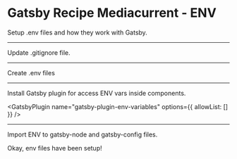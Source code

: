 # Gatsby Recipe Mediacurrent - ENV

Setup .env files and how they work with Gatsby.

---

Update .gitignore file.

<File
  path="./.gitignore"
  content="https://raw.githubusercontent.com/mediacurrent/gatsby-recipe-mediacurrent/master/recipe/env/.gitignore"
/>

---

Create .env files

<File path="./.env" content="# Env file" />

<File path="./.env.production" content="# Env values for prod" />

<File path="./.env.development" content="# Env values for dev" />

---

Install Gatsby plugin for access ENV vars inside components.

<NPMPackage name="gatsby-plugin-env-variables" />

<GatsbyPlugin
  name="gatsby-plugin-env-variables"
  options={{
    allowList: []
  }}
/>

---

Import ENV to gatsby-node and gatsby-config files.

<File
  path="./gatsby-node.js"
  content="https://raw.githubusercontent.com/mediacurrent/gatsby-recipe-mediacurrent/master/recipe/env/gatsby-node.js"
/>
<File
  path="./gatsby-config.js"
  content="https://raw.githubusercontent.com/mediacurrent/gatsby-recipe-mediacurrent/master/recipe/env/gastby-config.js"
/>

Okay, env files have been setup!
